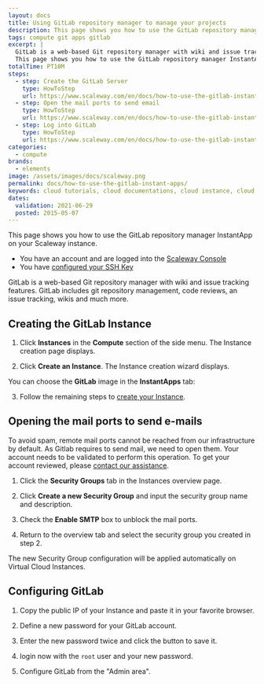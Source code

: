 ```yaml
---
layout: docs
title: Using GitLab repository manager to manage your projects
description: This page shows you how to use the GitLab repository manager InstantApp on your Scaleway instance.
tags: compute git apps gitlab
excerpt: |
  GitLab is a web-based Git repository manager with wiki and issue tracking features. GitLab includes git repository management, code reviews, an issue tracking, wiki’s and much more.
  This page shows you how to use the GitLab repository manager InstantApp on your Scaleway instance.
totalTime: PT10M
steps:
  - step: Create the GitLab Server
    type: HowToStep
    url: https://www.scaleway.com/en/docs/how-to-use-the-gitlab-instant-apps/#-Create-the-GitLab-server
  - step: Open the mail ports to send email
    type: HowToStep
    url: https://www.scaleway.com/en/docs/how-to-use-the-gitlab-instant-apps/#-Open-the-mail-ports-to-send-email
  - step: Log into GitLab
    type: HowToStep
    url: https://www.scaleway.com/en/docs/how-to-use-the-gitlab-instant-apps/#-Log-into-GitLab
categories:
  - compute
brands:
  - elements
image: /assets/images/docs/scaleway.png
permalink: docs/how-to-use-the-gitlab-instant-apps/
keywords: cloud tutorials, cloud documentations, cloud instance, cloud hosting, ubuntu server, debian server, linux server, Object Storage, S3, IAAS, baremetal, scalability, ARM, physical server, dedicated server, physicalization
dates:
  validation: 2021-06-29
  posted: 2015-05-07
---
```


This page shows you how to use the GitLab repository manager InstantApp on your Scaleway instance.

<Message type="requirement">

  - You have an account and are logged into the [Scaleway Console](https://console.scaleway.com)
  - You have [configured your SSH Key](/console/my-project/how-to/create-ssh-key/)

</Message>

GitLab is a web-based Git repository manager with wiki and issue tracking features. GitLab includes git repository management, code reviews, an issue tracking, wikis and much more.

## Creating the GitLab Instance

1. Click **Instances** in the **Compute** section of the side menu. The Instance creation page displays.

2. Click **Create an Instance**. The Instance creation wizard displays.

  You can choose the **GitLab** image in the **InstantApps** tab:

  <Lightbox src="scaleway-nc-instantapps.png" alt="" />

3. Follow the remaining steps to [create your Instance](/compute/instances/how-to/create-an-instance/).

## Opening the mail ports to send e-mails

To avoid spam, remote mail ports cannot be reached from our infrastructure by default. As Gitlab requires to send mail, we need to open them. Your account needs to be validated to perform this operation. To get your account reviewed, please [contact our assistance](https://console.scaleway.com/support/).

1. Click the **Security Groups** tab in the Instances overview page.

2. Click **Create a new Security Group** and input the security group name and description.

3. Check the **Enable SMTP** box to unblock the mail ports.

4. Return to the overview tab and select the security group you created in step 2.

The new Security Group configuration will be applied automatically on Virtual Cloud Instances.

## Configuring GitLab

1. Copy the public IP of your Instance and paste it in your favorite browser.

2. Define a new password for your GitLab account.

  <Lightbox src="scaleway-gitlab-login.png" alt="" />

3. Enter the new password twice and click the button to save it.

4. login now with the `root` user and your new password.

5. Configure GitLab from the "Admin area".

<Lightbox src="scaleway-gitlab-interface.png" alt="" />
